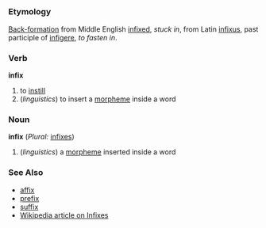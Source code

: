 =={{en}}==
===Etymology===
[[Back-formation]] from Middle English [[infixed]], ''stuck in'', from Latin [[infixus]], past participle of [[infigere]], ''to fasten in''.
===Verb===
'''infix'''

#to [[instill]]
#(''linguistics'') to insert a [[morpheme]] inside a word
===Noun===
'''infix''' (''Plural:'' [[infixes]])

#(''linguistics'') a [[morpheme]] inserted inside a word
===See Also===
*[[affix]]
*[[prefix]]
*[[suffix]]
*[[w:infix|Wikipedia article on Infixes]]